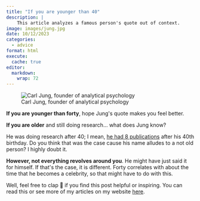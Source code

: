 ```yaml
---
title: "If you are younger than 40"
description: |
    This article analyzes a famous person's quote out of context.
image: images/jung.jpg
date: 10/12/2023
categories: 
  - advice
format: html
execute: 
  cache: true
editor: 
  markdown: 
    wrap: 72
---
```


![Carl Jung, founder of analytical
psychology](https://cdn-images-1.medium.com/max/1067/0*H5MsSCf_aTCVAfzu.jpg)

**If you are younger than forty**, hope Jung\'s quote makes you feel
better.

**If you are older** and still doing research... what does Jung know?

He was doing research after 40; I mean, [he had 8
publications](https://www.britannica.com/biography/Carl-Jung/Character-of-his-psychotherapy)
after his 40th birthday. Do you think that was the case cause his name
alludes to a not old person? I highly doubt it.

**However, not everything revolves around you**. He might have just said
it for himself. If that\'s the case, it is different. Forty correlates
with about the time that he becomes a celebrity, so that might have to
do with this.

Well, feel free to clap 👏 if you find this post helpful or inspiring.
You can read this or see more of my articles on my website
[here](https://www.loizos.xyz/blog.html).
